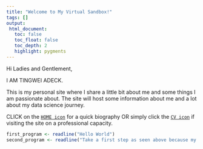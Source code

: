 ```yaml
---
title: "Welcome to My Virtual Sandbox!"
tags: []
output: 
 html_document:
   toc: false
   toc_float: false
   toc_depth: 2
   highlight: pygments
---
```


Hi Ladies and Gentlement,

I AM TINGWEI ADECK.


This is my personal site where I share a little bit about me and some things I am passionate about. The site will host some information about me and a lot about my data science journey.


CLICK on the [`HOME icon`](about.html) for a quick biography OR simply click the [`CV icon`](cv.html) if visiting the site on a professional capacity.

```r
first_program <- readline("Hello World")
second_program <- readline("Take a first step as seen above because my journey did not start with Hello World")
```

